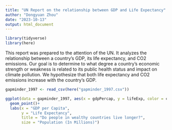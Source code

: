 ```yaml
---
title: "UN Report on the relationship between GDP and Life Expectancy"
author: "Dongyuan Zhou"
date: "2023-10-13"
output: html_document
---
```


```r
library(tidyverse)
library(here)
```

This report was prepared to the attention of the UN. It analyzes the relationship between a country's GDP, its life expectancy, and CO2 emissions. Our goal is to determine to what degree a country's economic strength or weakness is related to its public health status and impact on climate pollution. We hypothesize that both life expectancy and CO2 emissions increase with the country's GDP. 

```r
gapminder_1997 <- read_csv(here("gapminder_1997.csv"))
```
```r
ggplot(data = gapminder_1997, aes(x = gdpPercap, y = lifeExp, color = continent, size = pop/1000000))+
  geom_point()+
  labs(x = "GDP per Capita", 
       y = "Life Expectancy", 
       title = "Do people in wealthy countries live longer?",
       size = "Population (In Millions)")
```
